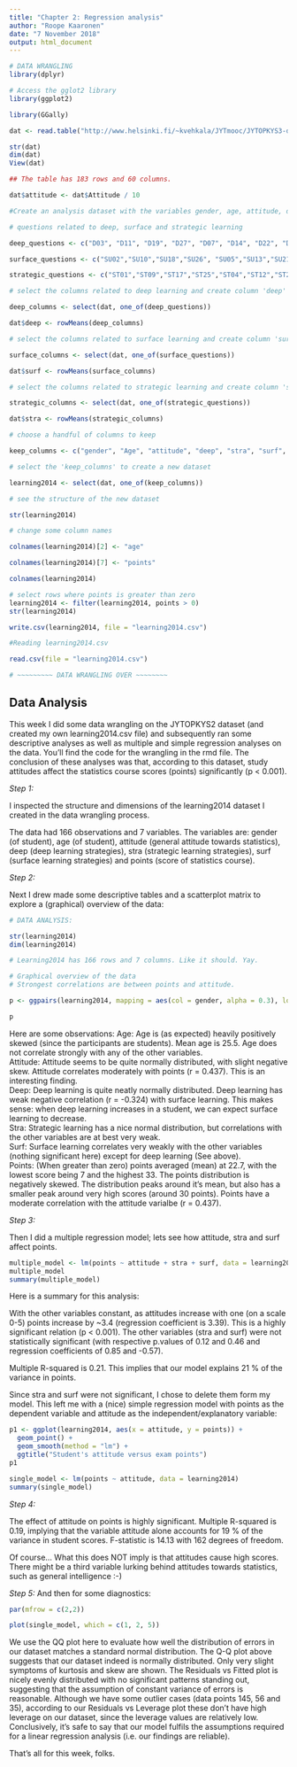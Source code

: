 ```yaml
---
title: "Chapter 2: Regression analysis"
author: "Roope Kaaronen"
date: "7 November 2018"
output: html_document
---
```


```r
# DATA WRANGLING
library(dplyr)

# Access the gglot2 library
library(ggplot2)

library(GGally)

dat <- read.table("http://www.helsinki.fi/~kvehkala/JYTmooc/JYTOPKYS3-data.txt", header = TRUE, sep = "\t")

str(dat)
dim(dat)
View(dat)

## The table has 183 rows and 60 columns.

dat$attitude <- dat$Attitude / 10

#Create an analysis dataset with the variables gender, age, attitude, deep, stra, surf and points

# questions related to deep, surface and strategic learning

deep_questions <- c("D03", "D11", "D19", "D27", "D07", "D14", "D22", "D30", "D06",  "D15", "D23", "D31")

surface_questions <- c("SU02","SU10","SU18","SU26", "SU05","SU13","SU21","SU29","SU08","SU16","SU24","SU32")

strategic_questions <- c("ST01","ST09","ST17","ST25","ST04","ST12","ST20","ST28")

# select the columns related to deep learning and create column 'deep' by averaging

deep_columns <- select(dat, one_of(deep_questions))

dat$deep <- rowMeans(deep_columns)

# select the columns related to surface learning and create column 'surf' by averaging

surface_columns <- select(dat, one_of(surface_questions))

dat$surf <- rowMeans(surface_columns)

# select the columns related to strategic learning and create column 'stra' by averaging

strategic_columns <- select(dat, one_of(strategic_questions))

dat$stra <- rowMeans(strategic_columns)

# choose a handful of columns to keep

keep_columns <- c("gender", "Age", "attitude", "deep", "stra", "surf", "Points")

# select the 'keep_columns' to create a new dataset

learning2014 <- select(dat, one_of(keep_columns))

# see the structure of the new dataset

str(learning2014)

# change some column names

colnames(learning2014)[2] <- "age"

colnames(learning2014)[7] <- "points"

colnames(learning2014)

# select rows where points is greater than zero
learning2014 <- filter(learning2014, points > 0)
str(learning2014)

write.csv(learning2014, file = "learning2014.csv")

#Reading learning2014.csv

read.csv(file = "learning2014.csv")

# ~~~~~~~~~ DATA WRANGLING OVER ~~~~~~~~
```

## Data Analysis


This week I did some data wrangling on the JYTOPKYS2 dataset (and created my own learning2014.csv file) and subsequently ran some descriptive analyses as well as multiple and simple regression analyses on the data. You'll find the code for the wrangling in the rmd file. The conclusion of these analyses was that, according to this dataset, study attitudes affect the statistics course scores (points) significantly (p < 0.001).


*Step 1:*

I inspected the structure and dimensions of the learning2014 dataset I created in the data wrangling process.

The data had 166 observations and 7 variables. The variables are: gender (of student), age (of student), attitude (general attitude towards statistics), deep (deep learning strategies), stra (strategic learning strategies), surf (surface learning strategies) and points (score of statistics course).

*Step 2:*

Next I drew made some descriptive tables and a scatterplot matrix to explore a (graphical) overview of the data:

```r
# DATA ANALYSIS:

str(learning2014)
dim(learning2014)

# Learning2014 has 166 rows and 7 columns. Like it should. Yay.

# Graphical overview of the data
# Strongest correlations are between points and attitude.

p <- ggpairs(learning2014, mapping = aes(col = gender, alpha = 0.3), lower = list(combo = wrap("facethist", bins = 20)))

p

```

Here are some observations:
Age: Age is (as expected) heavily positively skewed (since the participants are students). Mean age is 25.5. Age does not correlate strongly with any of the other variables.  
Attitude: Attitude seems to be quite normally distributed, with slight negative skew. Attitude correlates moderately with points (r = 0.437). This is an interesting finding.  
Deep: Deep learning is quite neatly normally distributed. Deep learning has weak negative correlation (r = -0.324) with surface learning. This makes sense: when deep learning increases in a student, we can expect surface learning to decrease.  
Stra: Strategic learning has a nice normal distribution, but correlations with the other variables are at best very weak.  
Surf: Surface learning correlates very weakly with the other variables (nothing significant here) except for deep learning (See above).  
Points: (When greater than zero) points averaged (mean) at 22.7, with the lowest score being 7 and the highest 33. The points distribution is negatively skewed. The distribution peaks around it's mean, but also has a smaller peak around very high scores (around 30 points). Points have a moderate correlation with the attitude varialbe (r = 0.437).

*Step 3:*

Then I did a multiple regression model; lets see how attitude, stra and surf affect points. 

```r

multiple_model <- lm(points ~ attitude + stra + surf, data = learning2014)
multiple_model
summary(multiple_model)

```

Here is a summary for this analysis:

With the other variables constant, as attitudes increase with one (on a scale 0-5) points increase by ~3.4 (regression coefficient is 3.39). This is a highly significant relation (p < 0.001). The other variables (stra and surf) were not statistically significant (with respective p.values of 0.12 and 0.46 and regression coefficients of 0.85 and -0.57).

Multiple R-squared is 0.21. This implies that our model explains 21 % of the variance in points.

Since stra and surf were not significant, I chose to delete them form my model. This left me with a (nice) simple regression model with points as the dependent variable and attitude as the independent/explanatory variable:

```r
p1 <- ggplot(learning2014, aes(x = attitude, y = points)) +
  geom_point() +
  geom_smooth(method = "lm") +
  ggtitle("Student's attitude versus exam points")
p1

single_model <- lm(points ~ attitude, data = learning2014)
summary(single_model)
```

*Step 4:*

The effect of attitude on points is highly significant. Multiple R-squared is 0.19, implying that the variable attitude alone accounts for 19 % of the variance in student scores. F-statistic is 14.13 with 162 degrees of freedom.

Of course... What this does NOT imply is that attitudes cause high scores. There might be a third variable lurking behind attitudes towards statistics, such as general intelligence :-)

*Step 5:*
And then for some diagnostics:


```r
par(mfrow = c(2,2))

plot(single_model, which = c(1, 2, 5))
```

We use the QQ plot here to evaluate how well the distribution of errors in our dataset matches a standard normal distribution. The Q-Q plot above suggests that our dataset indeed is normally distributed. Only very slight symptoms of kurtosis and skew are shown. The Residuals vs Fitted plot is nicely evenly distributed with no significant patterns standing out, suggesting that the assumption of constant variance of errors is reasonable. Although we have some outlier cases (data points 145, 56 and 35), according to our Residuals vs Leverage plot these don’t have high leverage on our dataset, since the leverage values are relatively low. Conclusively, it’s safe to say that our model fulfils the assumptions required for a linear regression analysis (i.e. our findings are reliable).

That's all for this week, folks.
